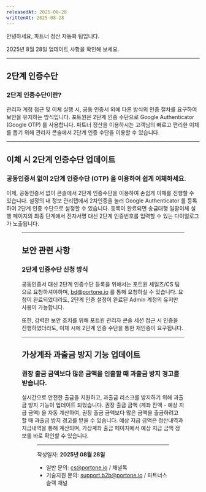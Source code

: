 ```yaml
---
releasedAt: 2025-08-28
writtenAt: 2025-08-28
---
```




안녕하세요, 파트너 정산 자동화 팀입니다.

2025년 8월 28일 업데이트 사항을 확인해 보세요.

---

## 2단계 인증수단

### 2단계 인증수단이란?

관리자 계정 접근 및 이체 실행 시, 공동 인증서 외에 다른 방식의 인증 절차를 요구하여 보안을 유지하는 방식입니다. 포트원은 2단계 인증 수단으로 Google Authenticator (Google OTP) 를 사용합니다. 파트너 정산을 이용하시는 고객님의 빠르고 편리한 이체를 돕기 위해 관리자 콘솔에서 2단계 인증 수단을 이용할 수 있습니다.

---

## 이체 시 2단계 인증수단 업데이트

### 공동인증서 없이 2단계 인증수단 (OTP) 을 이용하여 쉽게 이체하세요.

이제, 공동인증서 없이 콘솔에서 2단계 인증수단을 이용하여 손쉽게 이체를 진행할 수 있습니다. 설정의 내 정보 관리탭에서 2차인증을 눌러 Google Authenticator 를 등록하여 2단계 인증 수단으로 설정할 수 있습니다. 등록이 완료되면 송금대행 일괄이체 실행 페이지의 최종 단계에서 전자서명 대신 2단계 인증번호를 입력할 수 있는 다이얼로그가 노출됩니다.

<Figure src={img1} caption="2단계 인증번호 입력 화면" />

---

## 보안 관련 사항

### 2단계 인증수단 신청 방식

공동인증서 대신 2단계 인증수단 등록을 위해서는 포트원 세일즈/CS 팀으로 요청하셔야하며, [bd@portone.io](mailto:bd@portone.io) 를 통해 요청하실 수 있습니다. 요청이 완료되었더라도, 2단계 인증 설정이 완료된 Admin 계정의 유저만 사용이 가능합니다.

또한, 강력한 보안 조치를 위해 포트원 관리자 콘솔 세션 접근 시 인증을 진행하였더라도, 이체 시에 2단계 인증 수단을 통한 재인증이 요구됩니다.

---

## 가상계좌 과출금 방지 기능 업데이트

### 권장 출금 금액보다 많은 금액을 인출할 때 과출금 방지 경고를 받습니다.

실시간으로 안전한 출금을 지원하고, 과출금 리스크를 방지하기 위해 과출금 방지 기능이 업데이트 되었습니다. 권장 출금 금액 (계좌 잔액 - 예상 지급 금액) 을 자동 계산하여, 권장 출금 금액보다 많은 금액을 출금하려고 할 때 과출금 방지 경고를 받을 수 있습니다. 예상 지급 금액은 정산내역과 지급내역을 통해 계산되며, 가상계좌 출금 페이지에서 예상 지급 금액 정보를 바로 확인할 수 있습니다. 

<Figure src={img2} caption="과출금 방지 화면" />

---

작성일자: **2025년 08월 28일**

- 일반 문의: [cs@portone.io](mailto:cs@portone.io) / 채널톡
- 기술지원 문의: [support.b2b@portone.io](mailto:support.b2b@portone.io) / 파트너스 슬랙 채널
